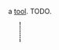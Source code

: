 {{FixTitle}}
a [[Items#tools|tool]]. TODO.

{{Item|<nowiki>r=</nowiki>}}
<div style="border-left:2px dotted black; margin:10px 23px; height:40px;"></div>
{{Desc
|powered blowtorch
|a powerful torch, capable of melting weaker metals.
|takes 150 cycles to craft
|weighs 35 units
|internal name (for bot developers): blowtorch
|crafting recipe: (unlocks at [[level 20]].)
{{CraftingRecipe
|15|scrap metal
|4|wire
|7|plastic pieces
|2|energy cell
}}
}}